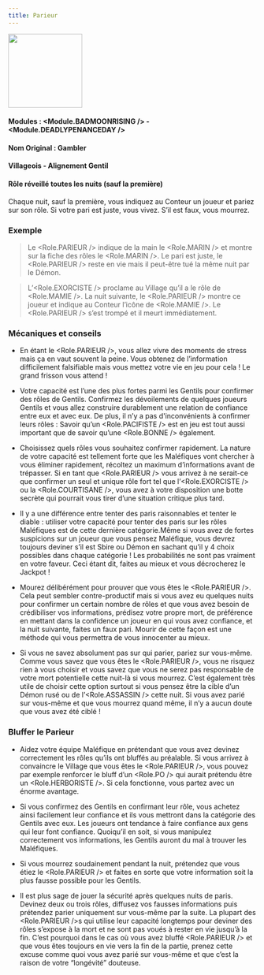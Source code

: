 ```yaml
---
title: Parieur
---
```



<img src='/img/blood-on-the-clocktower/roles/parieur.png' height='150' />

#### Modules : <Module.BADMOONRISING /> - <Module.DEADLYPENANCEDAY />
#### Nom Original : Gambler
#### Villageois - Alignement Gentil
#### Rôle réveillé toutes les nuits (sauf la première)

Chaque nuit, sauf la première, vous indiquez au Conteur un joueur et pariez sur son rôle.
Si votre pari est juste, vous vivez. S’il est faux, vous mourrez.


### Exemple 

> Le <Role.PARIEUR /> indique de la main le <Role.MARIN /> et montre sur la fiche des rôles le <Role.MARIN />. Le pari est juste, le <Role.PARIEUR /> reste en vie mais il peut-être tué la même nuit par le Démon.

> L’<Role.EXORCISTE /> proclame au Village qu’il a le rôle de <Role.MAMIE />. La nuit suivante, le <Role.PARIEUR /> montre ce joueur et indique au Conteur l’icône de <Role.MAMIE />. Le <Role.PARIEUR /> s’est trompé et il meurt immédiatement.


### Mécaniques et conseils


- En étant le <Role.PARIEUR />, vous allez vivre des moments de stress mais ça en vaut souvent la peine. Vous obtenez de l’information difficilement falsifiable mais vous mettez votre vie en jeu pour cela ! Le grand frisson vous attend ! 

- Votre capacité est l’une des plus fortes parmi les Gentils pour confirmer des rôles de Gentils. Confirmez les dévoilements de quelques joueurs Gentils et vous allez construire durablement une relation de confiance entre eux et avec eux. De plus, il n’y a pas d'inconvénients à confirmer leurs rôles : Savoir qu’un <Role.PACIFISTE /> est en jeu est tout aussi important que de savoir qu’une <Role.BONNE /> également.

- Choisissez quels rôles vous souhaitez confirmer rapidement. La nature de votre capacité est tellement forte que les Maléfiques vont chercher à vous éliminer rapidement, récoltez un maximum d’informations avant de trépasser.
Si en tant que <Role.PARIEUR /> vous arrivez à ne serait-ce que confirmer un seul et unique rôle fort tel que l’<Role.EXORCISTE /> ou la <Role.COURTISANE />, vous avez à votre disposition une botte secrète qui pourrait vous tirer d’une situation critique plus tard.

- Il y a une différence entre tenter des paris raisonnables et tenter le diable : utiliser votre capacité pour tenter des paris sur les rôles Maléfiques est de cette dernière catégorie.Même si vous avez de fortes suspicions sur un joueur que vous pensez Maléfique, vous devrez toujours deviner s’il est Sbire ou Démon en sachant qu’il y 4 choix possibles dans chaque catégorie ! Les probabilités ne sont pas vraiment en votre faveur. Ceci étant dit, faites au mieux et vous décrocherez le Jackpot !

- Mourez délibérément pour prouver que vous êtes le <Role.PARIEUR />. Cela peut sembler contre-productif mais si vous avez eu quelques nuits pour confirmer un certain nombre de rôles et que vous avez besoin de crédibiliser vos informations, prédisez votre propre mort, de préférence en mettant dans la confidence un joueur en qui vous avez confiance, et la nuit suivante, faites un faux pari. Mourir de cette façon est une méthode qui vous permettra de vous innocenter au mieux.

- Si vous ne savez absolument pas sur qui parier, pariez sur vous-même. Comme vous savez que vous êtes le <Role.PARIEUR />, vous ne risquez rien à vous choisir et vous savez que vous ne serez pas responsable de votre mort potentielle cette nuit-là si vous mourrez.
C’est également très utile de choisir cette option surtout si vous pensez être la cible d’un Démon rusé ou de l’<Role.ASSASSIN /> cette nuit. Si vous avez parié sur vous-même et que vous mourrez quand même, il n’y a aucun doute que vous avez été ciblé !


### Bluffer le Parieur


- Aidez votre équipe Maléfique en prétendant que vous avez devinez correctement les rôles qu’ils ont bluffés au préalable. Si vous arrivez à convaincre le Village que vous êtes le <Role.PARIEUR />, vous pouvez par exemple renforcer le bluff d’un <Role.PO /> qui aurait prétendu être un <Role.HERBORISTE />. Si cela fonctionne, vous partez avec un énorme avantage.

- Si vous confirmez des Gentils en confirmant leur rôle, vous achetez ainsi facilement leur confiance et ils vous mettront dans la catégorie des Gentils avec eux. Les joueurs ont tendance à faire confiance aux gens qui leur font confiance. Quoiqu’il en soit, si vous manipulez correctement vos informations, les Gentils auront du mal à trouver les Maléfiques.

- Si vous mourrez soudainement pendant la nuit, prétendez que vous étiez le <Role.PARIEUR /> et faites en sorte que votre information soit la plus fausse possible pour les Gentils.     

- Il est plus sage de jouer la sécurité après quelques nuits de paris. Devinez deux ou trois rôles, diffusez vos fausses informations puis prétendez parier uniquement sur vous-même par la suite. La plupart des <Role.PARIEUR />s qui utilise leur capacité longtemps pour deviner des rôles s’expose à la mort et ne sont pas voués à rester en vie jusqu’à la fin. C’est pourquoi dans le cas où vous avez bluffé <Role.PARIEUR /> et que vous êtes toujours en vie vers la fin de la partie, prenez cette excuse comme quoi vous avez parié sur vous-même et que c’est la raison de votre “longévité” douteuse. 
